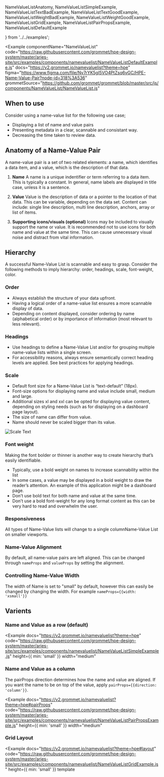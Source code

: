   NameValueListAnatomy,
  NameValueListSimpleExample,
  NameValueListTextBadExample,
  NameValueListTextGoodExample,
  NameValueListWeightBadExample,
  NameValueListWeightGoodExample,
  NameValueListGridExample,
  NameValueListPairPropsExample,
  NameValueListDefaultExample
  
} from '../../examples';

<Example
  componentName="NameValueList"
  code="https://raw.githubusercontent.com/grommet/hpe-design-system/master/aries-site/src/examples/components/namevaluelist/NameValueListDefaultExample.js"
  docs="https://v2.grommet.io/namevaluelist?theme=hpe"
  figma="https://www.figma.com/file/Ny7rYK5gI5VO4PtZsq6vGC/HPE-Name-Value-Pair?node-id=318%3A536"
  grommetSource="https://github.com/grommet/grommet/blob/master/src/js/components/NameValueList/NameValueList.js"
>
  <NameValueListDefaultExample />
</Example>

## When to use

Consider using a name-value list for the following use case;

- Displaying a list of name and value pairs
- Presenting metadata in a clear, scannable and consistant way.
- Decreasing the time taken to review data.

## Anatomy of a Name-Value Pair

<NameValueListAnatomy />

A name-value pair is a set of two related elements: a name, which identifies a data item, and a value, which is the description of that data.

1. **Name**
   A name is a unique indentifier or term referring to a data item. This is typically a constant. In general, name labels are displayed in title case, unless it is a sentence.

2. **Value**
   Value is the description of data or a pointer to the location of that data. This can be variable, depending on the data set. Content can include: single line description, multi line description, anchors, array or list of items.

3. **Supporting icons/visuals (optional)**
   Icons may be included to visually support the name or value. It is recommended not to use icons for both name and value at the same time. This can cause unnecessary visual noise and distract from vital information.

## Hierarchy

A successful Name-Value List is scannable and easy to grasp. Consider the following methods to imply hierarchy: order, headings, scale, font-weight, color.

### Order

- Always establish the structure of your data upfront.
- Having a logical order of a name-value list ensures a more scannable display of data.
- Depending on content displayed, consider ordering by name (alphabetical order) or by importance of information (most relevant to less relevant).

### Headings

- Use headings to define a Name-Value List and/or for grouping multiple name-value lists within a single screen.
- For accessibility reasons, always ensure semantically correct heading levels are applied. See best practices for applying headings.

### Scale

- Default font size for a Name-Value List is “text-default” (18px).
- Font-size options for displaying name and value include small, medium and large.
- Additional sizes xl and xxl can be opted for displaying value content, depending on styling needs (such as for displaying on a dashboard page layout).
- The size of name can differ from value.
- Name should never be scaled bigger than its value.

![Scale Text](/nameValueListSizeChart.png)

<BestPracticeGroup gap="none" columns="large" width="large">
  <Example
    height="none"
    bestPractice={{type: 'do', message: 'In this example, names are listed in xsmall size (14px) with values displayed in large default font-size (18px).'}}
  >
    <NameValueListTextGoodExample />
  </Example>
  <Example
    height="none"
    bestPractice={{type: 'dont', message: `Don’t scale names bigger than their value.`}}
  >
    <NameValueListTextBadExample />
  </Example>
</BestPracticeGroup>

### Font weight

Making the font bolder or thinner is another way to create hierarchy that’s easily identifiable.

- Typically, use a bold weight on names to increase scannability within the list
- In some cases, a value may be displayed in a bold weight to draw the reader’s attention. An example of this application might be a dashboard page.
- Don’t use bold text for both name and value at the same time.
- Don’t use a bold font-weight for any long format content as this can be very hard to read and overwhelm the user.

<BestPracticeGroup gap="none" columns="large" width="large">
  <Example
    height="none"
    bestPractice={{type: 'do', message: 'In this example, the bolded names lend to the visual hierarchy of the content displayed and makes it easier to scan.'}}
  >
    <NameValueListWeightGoodExample />
  </Example>
  <Example
    height="none"
    bestPractice={{type: 'dont', message: `Don’t use a bold font-weight for both name and value. In this example, the hierarchy and flow of information is not clear which can cause the reader to be overwhelmed by the data presented.`}}
  >
    <NameValueListWeightBadExample />
  </Example>
</BestPracticeGroup>

### Responsiveness

All types of Name-Value lists will change to a single columnName-Value List on smaller viewports.

### Name-Value Alignment
By default, all name-value pairs are left aligned. This can be changed through `nameProps` and `valueProps` by setting the alignment.

### Controlling Name-Value Width
The width of Name is set to "small" by default, however this can easily be changed by changing the width. For example `nameProps={{width: 'xsmall'}}`

## Varients

### Name and Value as a row (default) 

<Example
  docs="https://v2.grommet.io/namevaluelist?theme=hpe"
  code="https://raw.githubusercontent.com/grommet/hpe-design-system/master/aries-site/src/examples/components/namevaluelist/NameValueListSimpleExample.js"
  height={{ min: 'small' }}
  width="medium"
>
  <NameValueListSimpleExample />
</Example>

### Name and Value as a column
The pairProps direction determines how the name and value are aligned. If you want the name to be on top of the value, apply `pairProps={{direction: 'column'}}`.


<Example
  docs="https://v2.grommet.io/namevaluelist?theme=hpe#pairProps"
  code="https://raw.githubusercontent.com/grommet/hpe-design-system/master/aries-site/src/examples/components/namevaluelist/NameValueListPairPropsExample.js"
  height={{ min: 'small' }}
  width="medium"
>
  <NameValueListPairPropsExample />
</Example>


### Grid Layout

<Example
  docs="https://v2.grommet.io/namevaluelist?theme=hpe#layout"
  code="https://raw.githubusercontent.com/grommet/hpe-design-system/master/aries-site/src/examples/components/namevaluelist/NameValueListGridExample.js"
  height={{ min: 'small' }}
  template
>
  <NameValueListGridExample />
</Example>